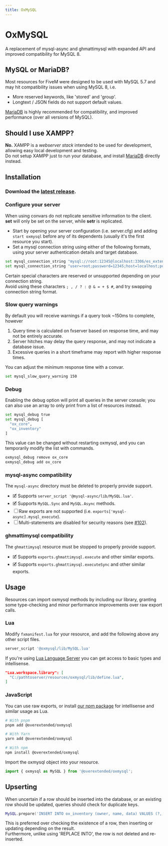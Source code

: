 ```yaml
---
title: OxMySQL
---
```


# OxMySQL


<ResourceLinks repo="https://github.com/overextended/oxmysql" />

A replacement of mysql-async and ghmattimysql with expanded API and improved compatibility for MySQL 8.

## MySQL or MariaDB?

Most resources for FiveM were designed to be used with MySQL 5.7 and may hit compatibility issues when using MySQL 8, i.e.

- More reserved keywords, like 'stored' and 'group'.
- Longtext / JSON fields do not support default values.

[MariaDB](https://mariadb.com/downloads/community/) is highly recommended for compatibility, and improved performance (over all versions of MySQL).

## Should I use XAMPP?

**No.** XAMPP is a _webserver stack_ intended to be used for development, allowing easy local development and testing.  
Do not setup XAMPP just to run your database, and install [MariaDB](https://mariadb.com/downloads/community/) directly instead.

## Installation

<Steps>

### Download the [latest release](https://github.com/overextended/oxmysql/releases/latest).

### Configure your server

<Callout type="warning">

When using convars do not replicate sensitive information to the client.  
**set** will only be set on the server, while **setr** is replicated.

</Callout>

- Start by opening your server configuration (i.e. server.cfg) and adding `start oxmysql` before any of its dependents (usually it's the first resource you start).
- Set a mysql connection string using either of the following formats, using your server authentication details and target database.

```bash
set mysql_connection_string "mysql://root:12345@localhost:3306/es_extended"
set mysql_connection_string "user=root;password=12345;host=localhost;port=3306;database=es_extended"
```

<Callout type="info">

Certain special characters are reserved or unsupported depending on your connection string.  
Avoid using these characters `; , / ? : @ & = + $ #`, and try swapping connection string format.

</Callout>

### Slow query warnings

By default you will receive warnings if a query took ~150ms to complete, however

1. Query time is calculated on fxserver based on response time, and may not be entirely accurate.
2. Server hitches may delay the query response, and may not indicate a database issue.
3. Excessive queries in a short timeframe may report with higher response times.

You can adjust the minimum response time with a convar.

```bash
set mysql_slow_query_warning 150
```

### Debug

Enabling the debug option will print all queries in the server console; you can also use an array to only print from a list of resources instead.

```bash
set mysql_debug true
set mysql_debug [
  "ox_core",
  "ox_inventory"
]
```

This value can be changed without restarting oxmysql, and you can temporarily modify the list with commands.

```bash
oxmysql_debug remove ox_core
oxmysql_debug add ox_core
```

### mysql-async compatibility

The `mysql-async` directory must be deleted to properly provide support.

- 🗹 Supports `server_script '@mysql-async/lib/MySQL.lua'`.
- 🗹 Supports `MySQL.Sync` and `MySQL.Async` methods.
- ☐ Raw exports are not supported (i.e. `exports['mysql-async].mysql_execute`).
- ☐ Multi-statements are disabled for security reasons (see [#102](https://github.com/overextended/oxmysql/issues/102)).

### ghmattimysql compatibility

The `ghmattimysql` resource must be stopped to properly provide support.

- 🗹 Supports `exports.ghmattimysql.execute` and other similar exports.
- 🗹 Supports `exports.ghmattimysql.executeSync` and other similar exports.

</Steps>

## Usage

Resources can import oxmysql methods by including our library, granting some type-checking and minor performance improvements over raw export calls.

### Lua

Modify `fxmanifest.lua` for your resource, and add the following above any other script files.

```lua
server_script '@oxmysql/lib/MySQL.lua'
```

If you're using [Lua Language Server](https://marketplace.visualstudio.com/items?itemName=sumneko.lua) you can get access to basic types and intellisense.

```json
"Lua.workspace.library": [
  "C:/pathtoserver/resources/oxmysql/lib/define.lua",
]
```

### JavaScript

You can use raw exports, or install [our npm package](https://www.npmjs.com/package/@overextended/oxmysql) for intellisense and similar usage as Lua.

```bash
# With pnpm
pnpm add @overextended/oxmysql

# With Yarn
yarn add @overextended/oxmysql

# With npm
npm install @overextended/oxmysql
```

Import the oxmysql object into your resource.

```js
import { oxmysql as MySQL } from '@overextended/oxmysql';
```

## Upserting

When uncertain if a row should be inserted into the database, or an existing row should be updated, queries should check for duplicate keys.

```lua
MySQL.prepare('INSERT INTO ox_inventory (owner, name, data) VALUES (?, ?, ?) ON DUPLICATE KEY UPDATE data = VALUES(data)', { owner, dbId, inventory })
```

This is preferred over checking the existence of a row, then inserting or updating depending on the result.  
Furthermore, unlike using 'REPLACE INTO', the row is not deleted and re-inserted.
